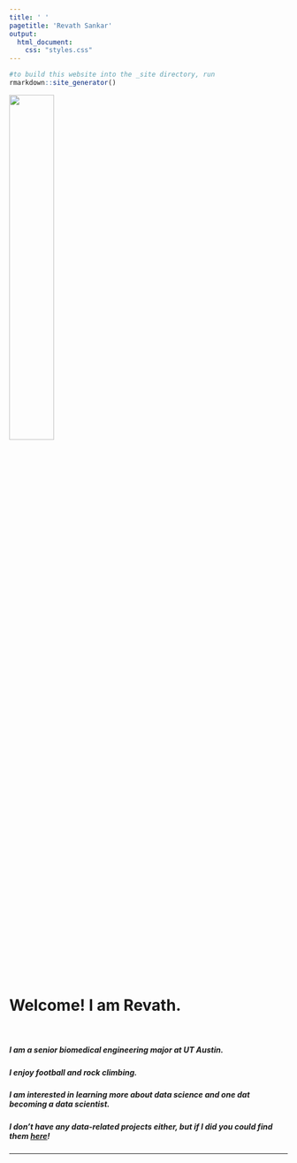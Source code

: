 ```yaml
---
title: ' '
pagetitle: 'Revath Sankar'
output: 
  html_document: 
    css: "styles.css"
---
```


```R
#to build this website into the _site directory, run
rmarkdown::site_generator()
```
 
<img src="prof_pic.jpeg" style=width:40% class="img-circle">

<br>

# Welcome! I am Revath. 
  
</br>

##### I am a senior biomedical engineering major at UT Austin.

##### I enjoy football and rock climbing. 

##### I am interested in learning more about data science and one dat becoming a data scientist.  

##### I don't have any data-related projects either, but if I did you could find them [here](/portfolio)!

---
